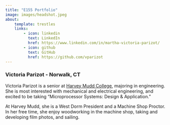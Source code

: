 ```yaml
---
title: "E155 Portfolio"
image: images/headshot.jpeg
about:
    template: trestles
    links:
        - icon: linkedin
          text: LinkedIn
          href: https://www.linkedin.com/in/martha-victoria-parizot/
        - icon: github
          text: GitHub
          href: https://github.com/vparizot
---
```

<!-- Templates: https://quarto.org/docs/websites/website-about.html -->

### Victoria Parizot - Norwalk, CT
Victoria Parizot is a senior at [Harvey Mudd College](https://hmc.edu), majoring in engineering. She is most interested with mechanical and electrical engineering, and excited to be taking "Microprocessor Systems: Design & Application."

At Harvey Mudd, she is a West Dorm President and a Machine Shop Proctor. In her free time, she enjoy woodworking in the machine shop, taking and developing film photos, and sailing. 





